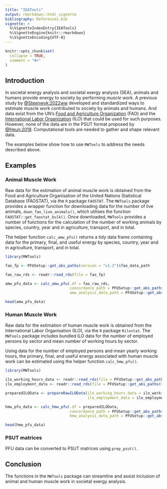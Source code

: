 ```yaml
---
title: "IEATools"
output: rmarkdown::html_vignette
bibliography: References.bib
vignette: >
  %\VignetteIndexEntry{IEATools}
  %\VignetteEngine{knitr::rmarkdown}
  %\VignetteEncoding{UTF-8}
---
```


```r
knitr::opts_chunk$set(
  collapse = TRUE,
  comment = "#>"
)
```


## Introduction

In societal energy analysis and societal exergy analysis (SEA), 
animals and humans provide energy to society by performing _muscle work_.
A previous study by [@Steenwyk:2022ww](https://doi.org/10.1007/s41247-022-00096-z)
developed and standardized ways to estimate
muscle work contributed to society by animals and humans.
And data exist from the UN's
[Food and Agriculture Organization](https://www.fao.org/home/en) (FAO) and
the [International Labor Organization](https://www.ilo.org) (ILO)
that could be used for such purposes.
However, none of the data are in the PSUT format
proposed by 
[@Heun:2018](https://doi.org/10.1016/j.apenergy.2018.05.109).
Computational tools are needed to gather and shape relevant data.

The examples below show how to use `MWTools` to address
the needs described above.


## Examples

### Animal Muscle Work

Raw data for the estimation of animal muscle work
is obtained from the Food and Agriculture Organisation 
of the United Nations Statistical Database (FAOSTAT), 
via the `R` package `FAOSTAT`.
The `MWTools` package provides a wrapper function 
for downloading data for the number of live animals,
`down_fao_live_animals()`, which utilises the function `FAOSTAT::get_faostat_bulk()`. 
Once downloaded, `MWTools` provides a number of functions
for the calculation of the number of working animals 
by species, country, year and in agriculture, transport, and in total.

The helper function `calc_amw_pfu()` returns a tidy data frame
containing data for the primary, final, and useful energy 
by species, country, year and in agriculture, transport, and in total.

```r
library(MWTools)

fao_fp <- PFUSetup::get_abs_paths(version = "v1.2")$fao_data_path

fao_raw_rds <- readr::read_rds(file = fao_fp)

amw_pfu_data <- calc_amw_pfu(.df = fao_raw_rds,
                             concordance_path = PFUSetup::get_abs_paths()$mw_concordance_path,
                             amw_analysis_data_path = PFUSetup::get_abs_paths()$amw_analysis_data_path)

head(amw_pfu_data)
```


### Human Muscle Work

Raw data for the estimation of human muscle work
is obtained from the International Labor Organisation (ILO), 
via the `R` package `Rilostat`.
The `MWTools` package includes bundled ILO data for the number of employed persons by sector and mean number of working hours by sector.

Using data for the number of employed persons and 
mean yearly working hours,
the primary, final, and useful energy associated 
with human muscle work can be estimated 
using the helper function `calc_hmw_pfu()`.

``` r
library(MWTools)

ilo_working_hours_data <- readr::read_rds(file = PFUSetup::get_abs_paths(version = "v1.2")$ilo_working_hours_data_path)
ilo_employment_data <- readr::read_rds(file = PFUSetup::get_abs_paths(version = "v1.2")$ilo_employment_data_path)

preparedILOData <- prepareRawILOData(ilo_working_hours_data = ilo_working_hours_data,
                                     ilo_employment_data = ilo_employment_data)

hmw_pfu_data <- calc_hmw_pfu(.df = preparedILOData,
                             concordance_path = PFUSetup::get_abs_paths()$mw_concordance_path,
                             hmw_analysis_data_path = PFUSetup::get_abs_paths()$hmw_analysis_data_path)

head(hmw_pfu_data)
```


### PSUT matrices

PFU data can be converted to PSUT matrices using `prep_psut()`.


## Conclusion

The functions in the `MWTools` package can streamline and assist inclusion 
of animal and human muscle work in societal exergy analysis.
